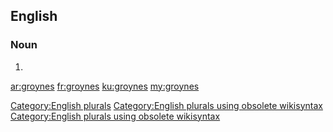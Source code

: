 ==English==

===Noun===
{{head|en}}

# {{plural of|groyne}}

[[Category:English plurals]][[Category:English plurals using obsolete wikisyntax]][[Category:English plurals using obsolete wikisyntax]]

[[ar:groynes]]
[[fr:groynes]]
[[ku:groynes]]
[[my:groynes]]